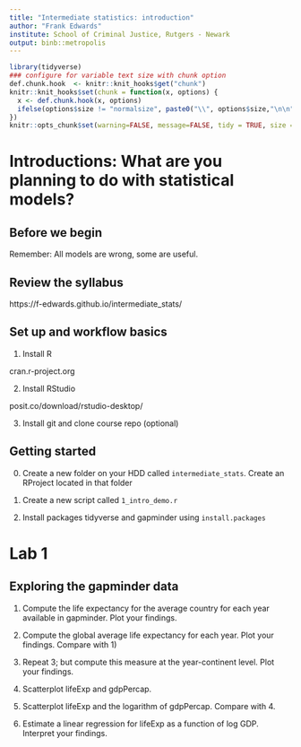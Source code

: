 ```yaml
---
title: "Intermediate statistics: introduction"
author: "Frank Edwards"
institute: School of Criminal Justice, Rutgers - Newark
output: binb::metropolis
---
```


```r
library(tidyverse)
### configure for variable text size with chunk option
def.chunk.hook  <- knitr::knit_hooks$get("chunk")
knitr::knit_hooks$set(chunk = function(x, options) {
  x <- def.chunk.hook(x, options)
  ifelse(options$size != "normalsize", paste0("\\", options$size,"\n\n", x, "\n\n \\normalsize"), x)
})
knitr::opts_chunk$set(warning=FALSE, message=FALSE, tidy = TRUE, size = "small")
```

# Introductions: What are you planning to do with statistical models?

## Before we begin

Remember: All models are wrong, some are useful.

## Review the syllabus

https://f-edwards.github.io/intermediate_stats/

## Set up and workflow basics

1. Install R

cran.r-project.org

2. Install RStudio

posit.co/download/rstudio-desktop/

3. Install git and clone course repo (optional)

## Getting started 

0. Create a new folder on your HDD called `intermediate_stats`. Create an RProject located in that folder

1. Create a new script called `1_intro_demo.r`

2. Install packages tidyverse and gapminder using `install.packages`

# Lab 1

## Exploring the gapminder data

1. Compute the life expectancy for the average country for each year available in gapminder. Plot your findings.

\pause

2. Compute the global average life expectancy for each year. Plot your findings. Compare with 1)

\pause

3. Repeat 3; but compute this measure at the year-continent level. Plot your findings.

\pause

4. Scatterplot lifeExp and gdpPercap.

\pause

5. Scatterplot lifeExp and the logarithm of gdpPercap. Compare with 4.

\pause

6. Estimate a linear regression for lifeExp as a function of log GDP. Interpret your findings. 
